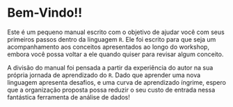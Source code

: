 # Bem-Vindo!! {.unnumbered}

Este é um pequeno manual escrito com o objetivo de ajudar você com seus primeiros passos dentro da linguagem `R`. Ele foi escrito para que seja um acompanhamento aos conceitos apresentados ao longo do workshop, embora você possa voltar a ele quando quiser para revisar algum conceito.

A divisão do manual foi pensada a partir da experiência do autor na sua própria jornada de aprendizado do `R`. Dado que aprender uma nova linguagem apresenta desafios, e uma curva de aprendizado íngrime, espero que a organização proposta possa reduzir o seu custo de entrada nessa fantástica ferramenta de análise de dados!

